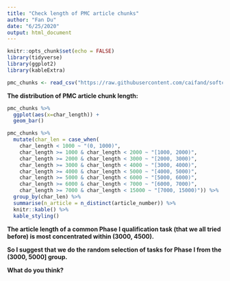 ```yaml
---
title: "Check length of PMC article chunks"
author: "Fan Du"
date: "6/25/2020"
output: html_document
---
```


```r
knitr::opts_chunk$set(echo = FALSE)
library(tidyverse)
library(ggplot2)
library(kableExtra)

pmc_chunks <- read_csv("https://raw.githubusercontent.com/caifand/softcite-dataset/fan/temp/tagworks-task-selection/articles_with_lengths.csv")
```

**The distribution of PMC article chunk length:**

```r
pmc_chunks %>% 
  ggplot(aes(x=char_length)) +
  geom_bar()

pmc_chunks %>% 
  mutate(char_len = case_when(
    char_length < 1000 ~ "(0, 1000)",
    char_length >= 1000 & char_length < 2000 ~ "[1000, 2000)",
    char_length >= 2000 & char_length < 3000 ~ "[2000, 3000)",
    char_length >= 3000 & char_length < 4000 ~ "[3000, 4000)",
    char_length >= 4000 & char_length < 5000 ~ "[4000, 5000)",
    char_length >= 5000 & char_length < 6000 ~ "[5000, 6000)",
    char_length >= 6000 & char_length < 7000 ~ "[6000, 7000)",
    char_length >= 7000 & char_length < 15000 ~ "[7000, 15000)")) %>% 
  group_by(char_len) %>% 
  summarise(n_article = n_distinct(article_number)) %>% 
  knitr::kable() %>% 
  kable_styling()

```

**The article length of a common Phase I qualification task (that we all tried before) is most concentrated within (3000, 4500).**

**So I suggest that we do the random selection of tasks for Phase I from the (3000, 5000] group.**

**What do you think?**
